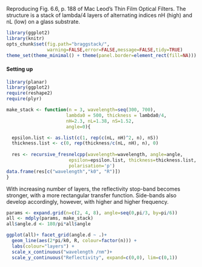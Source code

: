 Reproducing Fig. 6.6, p. 188 of Mac Leod's Thin Film Optical Filters.
The structure is a stack of lambda/4 layers of alternating indices nH (high) and nL (low) on a glass substrate. 

```r
library(ggplot2)
library(knitr)
opts_chunk$set(fig.path="braggstack/",
               warning=FALSE,error=FALSE,message=FALSE,tidy=TRUE)
theme_set(theme_minimal() + theme(panel.border=element_rect(fill=NA)))
```

#### Setting up

```r
library(planar)
library(ggplot2)
require(reshape2)
require(plyr)

make_stack <- function(n = 3, wavelength=seq(300, 700),
                      lambda0 = 500, thickness = lambda0/4, 
                      nH=2.3, nL=1.38, nS=1.52,
                      angle=0){

  epsilon.list <- as.list(c(1, rep(c(nL, nH)^2, n), nS))
  thickness.list <- c(0, rep(thickness/c(nL, nH), n), 0)
  
  res <- recursive_fresnelcpp(wavelength=wavelength, angle=angle,
                       epsilon=epsilon.list, thickness=thickness.list,
                       polarisation='p')
data.frame(res[c("wavelength","k0", "R")])
}
```
With increasing number of layers, the reflectivity stop-band becomes stronger, with a more rectangular transfer function. Side-bands also develop accordingly, however, with higher and higher frequency.

```r

params <- expand.grid(n=c(2, 4, 8), angle=seq(0,pi/3, by=pi/6))
all <- mdply(params, make_stack)
all$angle.d <- 180/pi*all$angle

ggplot(all)+ facet_grid(angle.d ~ .)+
  geom_line(aes(2*pi/k0, R, colour=factor(n))) +
  labs(colour="layers") +
  scale_x_continuous("wavelength /nm")+
  scale_y_continuous("Reflectivity", expand=c(0,0), lim=c(0,1))

```

